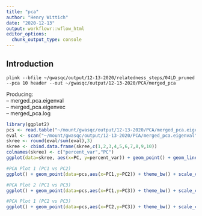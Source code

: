 ```yaml
---
title: "pca"
author: "Henry Wittich"
date: "2020-12-13"
output: workflowr::wflow_html
editor_options:
  chunk_output_type: console
---
```


## Introduction

```{}
plink --bfile ~/gwasqc/output/12-13-2020/relatedness_steps/04LD_pruned --pca 10 header --out ~/gwasqc/output/12-13-2020/PCA/merged_pca
```
Producing:  
-- merged_pca.eigenval  
-- merged_pca.eigenvec  
-- merged_pca.log  

```r
library(ggplot2)
pcs <- read.table("~/mount/gwasqc/output/12-13-2020/PCA/merged_pca.eigenvec",header=T)
eval <- scan("~/mount/gwasqc/output/12-13-2020/PCA/merged_pca.eigenval")[1:10]
skree <- round(eval/sum(eval),3)
skree <- cbind.data.frame(skree,c(1,2,3,4,5,6,7,8,9,10))
colnames(skree) <- c("percent_var","PC")
ggplot(data=skree, aes(x=PC, y=percent_var)) + geom_point() + geom_line() + scale_x_continuous(breaks = 1:10) + ggtitle("Proportion of variance explained")

#PCA Plot 1 (PC1 vs PC2)
ggplot() + geom_point(data=pcs,aes(x=PC1,y=PC2)) + theme_bw() + scale_colour_brewer(palette="Set1") + ggtitle("PC1 vs PC2")

#PCA Plot 2 (PC1 vs PC3)
ggplot() + geom_point(data=pcs,aes(x=PC1,y=PC3)) + theme_bw() + scale_colour_brewer(palette="Set1") + ggtitle("PC1 vs PC3")

#PCA Plot 1 (PC2 vs PC3)
ggplot() + geom_point(data=pcs,aes(x=PC2,y=PC3)) + theme_bw() + scale_colour_brewer(palette="Set1") + ggtitle("PC2 vs PC3")
```

